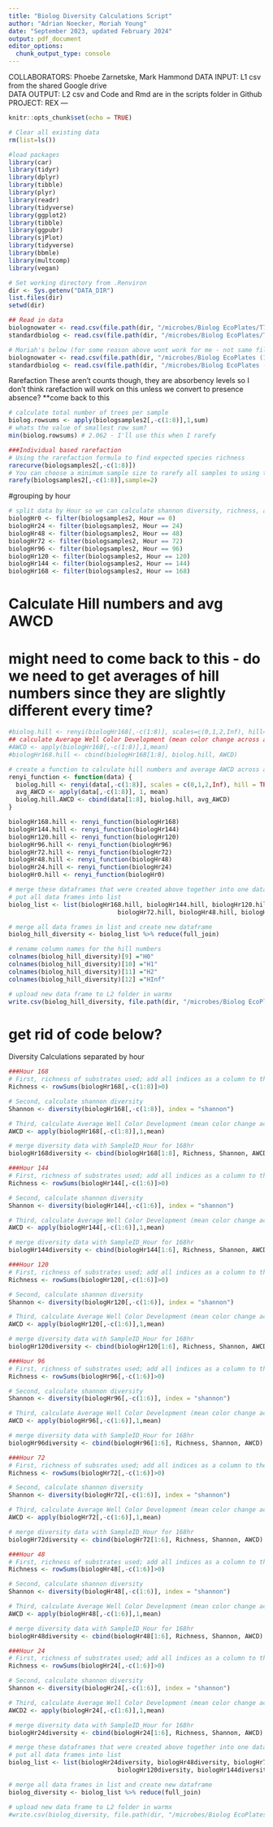 ```yaml
---
title: "Biolog Diversity Calculations Script"
author: "Adrian Noecker, Moriah Young"
date: "September 2023, updated February 2024"
output: pdf_document
editor_options: 
  chunk_output_type: console
---
```

COLLABORATORS: Phoebe Zarnetske, Mark Hammond
DATA INPUT: L1 csv from the shared Google drive  
DATA OUTPUT: L2 csv and Code and Rmd are in the scripts folder in Github  
PROJECT: REX
---

```r
knitr::opts_chunk$set(echo = TRUE)
```

```r
# Clear all existing data
rm(list=ls())

#load packages
library(car)
library(tidyr)
library(dplyr)
library(tibble)
library(plyr)
library(readr)
library(tidyverse)
library(ggplot2)
library(tibble)
library(ggpubr)
library(sjPlot)
library(tidyverse)
library(bbmle)
library(multcomp)
library(vegan)

# Set working directory from .Renviron
dir <- Sys.getenv("DATA_DIR")
list.files(dir)
setwd(dir)

## Read in data
biolognowater <- read.csv(file.path(dir, "/microbes/Biolog EcoPlates/T7_warmx/L1/Biolog_data_NOWater_L1.csv")) # data in wide format, water not included
standardbiolog <- read.csv(file.path(dir, "/microbes/Biolog EcoPlates/T7_warmx/L1/Biolog_data_L1.csv")) # data in long format, water included

# Moriah's below (for some reason above wont work for me - not same file path)
biolognowater <- read.csv(file.path(dir, "/microbes/Biolog EcoPlates (1)/T7_warmx/L1/Biolog_data_NOWater_L1.csv"))
standardbiolog <- read.csv(file.path(dir, "/microbes/Biolog EcoPlates (1)/T7_warmx/L1/Biolog_data_L1.csv"))
```

Rarefaction
These aren't counts though, they are absorbency levels so I don't think rarefaction will work on this unless we convert
to presence absence?
**come back to this
```r
# calculate total number of trees per sample
biolog.rowsums <- apply(biologsamples2[,-c(1:8)],1,sum)
# whats the value of smallest row sum?
min(biolog.rowsums) # 2.062 - I'll use this when I rarefy

###Individual based rarefaction
# Using the rarefaction formula to find expected species richness
rarecurve(biologsamples2[,-c(1:8)])
# You can choose a minimum sample size to rarefy all samples to using the command below
rarefy(biologsamples2[,-c(1:8)],sample=2)
```

#grouping by hour
```r
# split data by Hour so we can calculate shannon diversity, richness, and AWCD by each Hour 
biologHr0 <- filter(biologsamples2, Hour == 0)
biologHr24 <- filter(biologsamples2, Hour == 24)
biologHr48 <- filter(biologsamples2, Hour == 48)
biologHr72 <- filter(biologsamples2, Hour == 72)
biologHr96 <- filter(biologsamples2, Hour == 96)
biologHr120 <- filter(biologsamples2, Hour == 120)
biologHr144 <- filter(biologsamples2, Hour == 144)
biologHr168 <- filter(biologsamples2, Hour == 168)
```

# Calculate Hill numbers and avg AWCD
# might need to come back to this - do we need to get averages of hill numbers since they are slightly different every time?
```r
#biolog.hill <- renyi(biologHr168[,-c(1:8)], scales=c(0,1,2,Inf), hill=TRUE)
## calculate Average Well Color Development (mean color change across all 31 substrates)
#AWCD <- apply(biologHr168[,-c(1:8)],1,mean)
#biologHr168.hill <- cbind(biologHr168[1:8], biolog.hill, AWCD)

# create a function to calculate hill numbers and average AWCD across all the hours
renyi_function <- function(data) {
  biolog.hill <- renyi(data[,-c(1:8)], scales = c(0,1,2,Inf), hill = TRUE)
  avg_AWCD <- apply(data[,-c(1:8)], 1, mean)
  biolog.hill.AWCD <- cbind(data[1:8], biolog.hill, avg_AWCD)
}

biologHr168.hill <- renyi_function(biologHr168)
biologHr144.hill <- renyi_function(biologHr144)
biologHr120.hill <- renyi_function(biologHr120)
biologHr96.hill <- renyi_function(biologHr96)
biologHr72.hill <- renyi_function(biologHr72)
biologHr48.hill <- renyi_function(biologHr48)
biologHr24.hill <- renyi_function(biologHr24)
biologHr0.hill <- renyi_function(biologHr0)

# merge these dataframes that were created above together into one dataframe
# put all data frames into list
biolog_list <- list(biologHr168.hill, biologHr144.hill, biologHr120.hill, biologHr96.hill,
                              biologHr72.hill, biologHr48.hill, biologHr24.hill, biologHr0.hill)

# merge all data frames in list and create new dataframe
biolog_hill_diversity <- biolog_list %>% reduce(full_join)

# rename column names for the hill numbers
colnames(biolog_hill_diversity)[9] ="H0"
colnames(biolog_hill_diversity)[10] ="H1"
colnames(biolog_hill_diversity)[11] ="H2"
colnames(biolog_hill_diversity)[12] ="HInf"

# upload new data frame to L2 folder in warmx 
write.csv(biolog_hill_diversity, file.path(dir, "/microbes/Biolog EcoPlates (1)/T7_warmx/L2/biolog_hill_diversity_L2.csv"), row.names = FALSE)
```





# get rid of code below?
Diversity Calculations separated by hour
```r
###Hour 168
# First, richness of substrates used; add all indices as a column to the metadata file 
Richness <- rowSums(biologHr168[,-c(1:8)]>0)

# Second, calculate shannon diversity 
Shannon <- diversity(biologHr168[,-c(1:8)], index = "shannon")

# Third, calculate Average Well Color Development (mean color change across all 31 substrates)
AWCD <- apply(biologHr168[,-c(1:8)],1,mean)

# merge diversity data with SampleID_Hour for 168hr
biologHr168diversity <- cbind(biologHr168[1:8], Richness, Shannon, AWCD)

###Hour 144
# First, richness of substrates used; add all indices as a column to the metadata file 
Richness <- rowSums(biologHr144[,-c(1:6)]>0)

# Second, calculate shannon diversity 
Shannon <- diversity(biologHr144[,-c(1:6)], index = "shannon")

# Third, calculate Average Well Color Development (mean color change across all 31 substrates)
AWCD <- apply(biologHr144[,-c(1:6)],1,mean)

# merge diversity data with SampleID_Hour for 168hr
biologHr144diversity <- cbind(biologHr144[1:6], Richness, Shannon, AWCD)

###Hour 120
# First, richness of substrates used; add all indices as a column to the metadata file 
Richness <- rowSums(biologHr120[,-c(1:6)]>0)

# Second, calculate shannon diversity 
Shannon <- diversity(biologHr120[,-c(1:6)], index = "shannon")

# Third, calculate Average Well Color Development (mean color change across all 31 substrates)
AWCD <- apply(biologHr120[,-c(1:6)],1,mean)

# merge diversity data with SampleID_Hour for 168hr
biologHr120diversity <- cbind(biologHr120[1:6], Richness, Shannon, AWCD)

###Hour 96
# First, richness of substrates used; add all indices as a column to the metadata file 
Richness <- rowSums(biologHr96[,-c(1:6)]>0)

# Second, calculate shannon diversity 
Shannon <- diversity(biologHr96[,-c(1:6)], index = "shannon")

# Third, calculate Average Well Color Development (mean color change across all 31 substrates)
AWCD <- apply(biologHr96[,-c(1:6)],1,mean)

# merge diversity data with SampleID_Hour for 168hr
biologHr96diversity <- cbind(biologHr96[1:6], Richness, Shannon, AWCD)

###Hour 72
# First, richness of subsrates used; add all indices as a column to the metadata file 
Richness <- rowSums(biologHr72[,-c(1:6)]>0)

# Second, calculate shannon diversity 
Shannon <- diversity(biologHr72[,-c(1:6)], index = "shannon")

# Third, calculate Average Well Color Development (mean color change across all 31 substrates)
AWCD <- apply(biologHr72[,-c(1:6)],1,mean)

# merge diversity data with SampleID_Hour for 168hr
biologHr72diversity <- cbind(biologHr72[1:6], Richness, Shannon, AWCD)

###Hour 48
# First, richness of substrates used; add all indices as a column to the metadata file 
Richness <- rowSums(biologHr48[,-c(1:6)]>0)

# Second, calculate shannon diversity 
Shannon <- diversity(biologHr48[,-c(1:6)], index = "shannon")

# Third, calculate Average Well Color Development (mean color change across all 31 substrates)
AWCD <- apply(biologHr48[,-c(1:6)],1,mean)

# merge diversity data with SampleID_Hour for 168hr
biologHr48diversity <- cbind(biologHr48[1:6], Richness, Shannon, AWCD)

###Hour 24
# First, richness of substrates used; add all indices as a column to the metadata file 
Richness <- rowSums(biologHr24[,-c(1:6)]>0)

# Second, calculate shannon diversity 
Shannon <- diversity(biologHr24[,-c(1:6)], index = "shannon")

# Third, calculate Average Well Color Development (mean color change across all 31 substrates)
AWCD2 <- apply(biologHr24[,-c(1:6)],1,mean)

# merge diversity data with SampleID_Hour for 168hr
biologHr24diversity <- cbind(biologHr24[1:6], Richness, Shannon, AWCD)

# merge these dataframes that were created above together into one dataframe
# put all data frames into list
biolog_list <- list(biologHr24diversity, biologHr48diversity, biologHr72diversity, biologHr96diversity,
                              biologHr120diversity, biologHr144diversity, biologHr168diversity)

# merge all data frames in list and create new dataframe
biolog_diversity <- biolog_list %>% reduce(full_join)

# upload new data frame to L2 folder in warmx 
#write.csv(biolog_diversity, file.path(dir, "/microbes/Biolog EcoPlates (1)/T7_warmx/L2/biolog_diversity_L2.csv"), row.names = FALSE)
```

